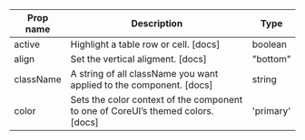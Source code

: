 | Prop name | Description | Type |
| --- | --- | --- |
| active | Highlight a table row or cell. [docs] | boolean |
| align | Set the vertical aligment. [docs] | "bottom" | "middle" | "top" |
| className | A string of all className you want applied to the component. [docs] | string |
| color | Sets the color context of the component to one of CoreUI’s themed colors. [docs] | 'primary' | 'secondary' | 'success' | 'danger' | 'warning' | 'info' | 'dark' | 'light' | string |
